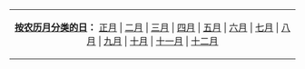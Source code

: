 {| border="0" class="toccolours" style="margin: 0 auto" align=center
|align=center| '''[[:Category:农历日|按农历月分类的日]]：''' [[:Category:农历正月各日|正月]] | [[:Category:农历二月各日|二月]] | [[:Category:农历三月各日|三月]] | [[:Category:农历四月各日|四月]] | [[:Category:农历五月各日|五月]] | [[:Category:农历六月各日|六月]] | [[:Category:农历七月各日|七月]] | [[:Category:农历八月各日|八月]] | [[:Category:农历九月各日|九月]] | [[:Category:农历十月各日|十月]] | [[:Category:农历十一月各日|十一月]] | [[:Category:农历十二月各日|十二月]]
|}<noinclude>
[[Category:日历模板|{{PAGENAME}}]]
[[Category:社會與社會科學導航模板|{{PAGENAME}}]]
</noinclude>